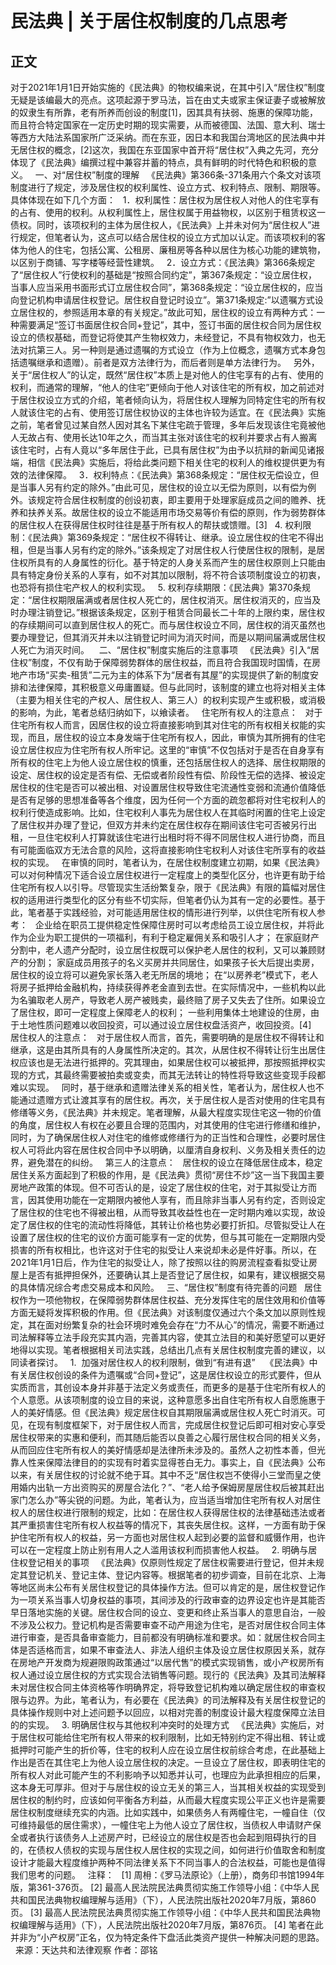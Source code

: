 # 民法典 | 关于居住权制度的几点思考
## 正文
对于2021年1月1日开始实施的《民法典》的物权编来说，在其中引入“居住权”制度无疑是该编最大的亮点。这项起源于罗马法，旨在由丈夫或家主保证妻子或被解放的奴隶生有所靠，老有所养而创设的制度[1]，因其具有扶弱、施惠的保障功能，而且符合特定国家在一定历史时期的现实需要，从而被德国、法国、意大利、瑞士等西方大陆法系国家所广泛采纳。而在东亚，因日本和我国台湾地区的民法典中并无居住权的概念，[2]这次，我国在东亚国家中首开将“居住权”入典之先河，充分体现了《民法典》编撰过程中兼容并蓄的特点，具有鲜明的时代特色和积极的意义。
 
一、对“居住权”制度的理解
 
《民法典》第366条-371条用六个条文对该项制度进行了规定，涉及居住权的权利属性、设立方式、权利特点、限制、期限等。具体体现在如下几个方面：
 
1．权利属性：居住权为居住权人对他人的住宅享有的占有、使用的权利。从权利属性上，居住权属于用益物权，以区别于租赁权这一债权。同时，该项权利的主体为居住权人，《民法典》上并未对何为“居住权人”进行规定，但笔者认为，这点可以结合居住权的设立方式加以认定。而该项权利的客体为他人的住宅，包括公寓、公租房、廉租房等各种以居住为核心功能的建筑物，以区别于商铺、写字楼等经营性建筑。
 
2．设立方式：《民法典》第366条规定了“居住权人”行使权利的基础是“按照合同约定”，第367条规定：“设立居住权，当事人应当采用书面形式订立居住权合同”，第368条规定：“设立居住权的，应当向登记机构申请居住权登记。居住权自登记时设立”。第371条规定:”以遗嘱方式设立居住权的，参照适用本章的有关规定。”故此可知，居住权的设立有两种方式：一种需要满足“签订书面居住权合同+登记”，其中，签订书面的居住权合同为居住权设立的债权基础，而登记将使其产生物权效力，未经登记，不具有物权效力，也无法对抗第三人。另一种则是通过遗嘱的方式设立（作为上位概念，遗嘱方式本身包括遗嘱继承和遗赠）。前者是双方法律行为，而后者则是单方法律行为。
 
另外，关于“居住权人”的认定，既然“居住权”本质上是对他人的住宅享有的占有、使用的权利，而通常的理解，“他人的住宅”更倾向于他人对该住宅的所有权，加之前述对于居住权设立方式的介绍，笔者倾向认为，将居住权人理解为同特定住宅的所有权人就该住宅的占有、使用签订居住权协议的主体也许较为适宜。在《民法典》实施之前，笔者曾见过某自然人因对其名下某住宅疏于管理，多年后发现该住宅竟被他人无故占有、使用长达10年之久，而当其主张对该住宅的权利并要求占有人搬离该住宅时，占有人竟以“多年居住于此，已具有居住权”为由予以抗辩的新闻见诸报端，相信《民法典》实施后，将给此类问题下相关住宅的权利人的维权提供更为有效的法律保障。
 
3．权利特点：《民法典》第368条规定：“居住权无偿设立，但是当事人另有约定的除外。”由此可见，居住权的设立以无偿为原则，以有偿为例外。该规定符合居住权制度的创设初衷，即主要用于处理家庭成员之间的赡养、抚养和扶养关系。故居住权的设立不能适用市场交易等价有偿的原则，作为弱势群体的居住权人在获得居住权时往往是基于所有权人的帮扶或馈赠。[3]
 
4. 权利限制：《民法典》第369条规定：“居住权不得转让、继承。设立居住权的住宅不得出租，但是当事人另有约定的除外。”该条规定了对居住权人行使居住权的限制，是居住权所具有的人身属性的衍化。基于特定的人身关系而产生的居住权原则上只能由具有特定身份关系的人享有，如不对其加以限制，将不符合该项制度设立的初衷，也恐将有损住宅产权人的权利实现。
 
5. 权利存续期限：《民法典》第370条规定：“居住权期限届满或者居住权人死亡的，居住权消灭。居住权消灭的，应当及时办理注销登记。”根据该条规定，区别于租赁合同最长二十年的上限约束，居住权的存续期间可以直到居住权人的死亡。而与居住权设立不同，居住权的消灭虽然也要办理登记，但其消灭并未以注销登记时间为消灭时间，而是以期间届满或居住权人死亡为消灭时间。
 
 二、“居住权”制度实施后的注意事项
 
《民法典》引入“居住权”制度，不仅有助于保障弱势群体的居住权益，而且符合我国现时国情，在房地产市场“买卖-租赁”二元为主的体系下为“居者有其屋”的实现提供了新的制度安排和法律保障，其积极意义毋庸置疑。但与此同时，该制度的建立也将对相关主体（主要为相关住宅的产权人、居住权人、第三人）的权利实现产生或积极，或消极的影响，为此，笔者总结归纳如下，以飨读者。
 
住宅所有权人的注意点：
 
对于住宅所有权人而言，因居住权的设立将直接影响到其对住宅的所有权相关权能的实现，而且，居住权的设立本身发端于住宅所有权人，因此，审慎为其所拥有的住宅设立居住权应为住宅所有权人所牢记。这里的“审慎”不仅包括对于是否在自身享有所有权的住宅上为他人设立居住权的慎重，还包括居住权人的选择、居住权期限的设定、居住权的设定是否有偿、无偿或者阶段性有偿、阶段性无偿的选择、被设定居住权的住宅是否可以被出租、对设置居住权导致住宅流通性变弱和流通价值降低是否有足够的思想准备等各个维度，因为任何一个方面的疏忽都将对住宅权利人的权利行使造成影响。比如，住宅权利人事先为居住权人在其临时闲置的住宅上设定了居住权并办理了登记，但双方并未约定在居住权存在期间该住宅可否被另行出租，一旦住宅权利人打算就该住宅进行出租时将不得不同居住权人进行协商，而且有可能面临双方无法合意的风险，这将直接影响住宅权利人对该住宅所享有的收益权的实现。
 
在审慎的同时，笔者认为，在居住权制度建立初期，如果《民法典》可以对何种情况下适合设立居住权进行一定程度上的类型化区分，也许更有助于给住宅所有权人以引导。尽管现实生活纷繁复杂，限于《民法典》有限的篇幅对居住权的适用进行类型化的区分有些不切实际，但笔者仍认为其有一定的必要性。基于此，笔者基于实践经验，对可能适用居住权的情形进行列举，以供住宅所有权人参考：
 
企业给在职员工提供稳定性保障住房时可以考虑给员工设立居住权，并将此作为企业为职工提供的一项福利，有利于稳定雇佣关系和吸引人才；
在家庭财产分割中，老人遗产分配时，设立居住权既可以保护老人居住的权利，又可以兼顾财产的分割；
家庭成员用孩子的名义买房并共同居住，如果孩子长大后提出卖房，居住权的设立将可以避免家长落入老无所居的境地；
在“以房养老”模式下，老人将房子抵押给金融机构，持续获得养老金直到去世。在实际情况中，一些机构以此为名骗取老人房产，导致老人房产被贱卖，最终赔了房子又失去了住所。如果设立了居住权，即可一定程度上保障老人的权利；
一些利用集体土地建设的住房，由于土地性质问题难以收回投资，可以通过设立居住权盘活资产，收回投资。[4]
 
居住权人的注意点：
 
对于居住权人而言，首先，需要明确的是居住权不得转让和继承，这是由其所具有的人身属性所决定的。其次，从居住权不得转让衍生出居住权应该也是无法进行抵押的。究其理由，如果居住权可以被抵押，那按照抵押权实现的方式，其最终需要被拍卖或变卖，而其无法转让的特性将导致这些变现手段都难以实现。
 
同时，基于继承和遗赠法律关系的相关性，笔者认为，居住权人也不能通过遗赠方式让渡其享有的居住权。再次，关于居住权人是否对使用的住宅具有修缮等义务，《民法典》并未规定。笔者理解，从最大程度实现住宅这一物的价值的角度，居住权人有权在必要且合理的范围内，对其使用的住宅进行修缮和维护，同时，为了确保居住权人对住宅的维修或修缮行为的正当性和合理性，必要时居住权人可将此内容在居住权合同中予以明确，以厘清自身权利、义务及相关责任的边界，避免潜在的纠纷。
 
第三人的注意点：
 
居住权的设立在降低居住成本，稳定居住关系方面起到了积极的作用，是《民法典》贯彻“房住不炒”这一当下我国主要房地产政策的体现。但不可否认的是，设定了居住权的住宅，对于其拟受让方而言，因其使用功能在一定期限内被他人享有，而且除非当事人另有约定，否则设定了居住权的住宅也不得被出租，从而导致其收益性也在一定时期内难以实现，故设定了居住权的住宅的流动性将降低，其转让价格也势必要打折扣。尽管拟受让人在设置了居住权的住宅的议价方面可能享有一定的优势，但与其可能在一定期限内受损害的所有权相比，也许这对于住宅的拟受让人来说却未必是件好事。所以，在2021年1月1日后，作为住宅的拟受让人，除了按照以往的购房流程查看拟受让房屋上是否有抵押担保外，还要确认其上是否登记了居住权，如果有，建议根据交易的具体情况综合考虑交易成本和风险。
 
三、“居住权”制度有待完善的问题
 
居住权作为一项他物权，在保障弱势群体居住权益、充分发挥住宅的居住效用和价值等方面无疑将发挥积极的作用。但《民法典》对该制度仅通过六个条文加以原则性规定，其在面对纷繁复杂的社会环境时难免会存在“力不从心”的情况，需要不断通过司法解释等立法手段充实其内涵，完善其内容，使其立法目的和美好愿望可以更好地得以实现。笔者根据相关司法实践，总结出几点有关居住权制度完善的建议，以同读者探讨。
 
1.  加强对居住权人的权利限制，做到“有进有退”
 
 《民法典》中有关居住权创设的条件为遗嘱或“合同+登记”，这是居住权设立的形式要件，但从实质而言，其创设本身并非基于法定义务或责任，而更多的是基于住宅所有权人的个人意愿。从该项制度的设立目的来说，这种意愿多出自住宅所有权人自愿施惠于人的美好情感。但《民法典》规定居住权自其期限届满或居住权人死亡时消灭。可见，在现有制度框架下，对于居住权人而言，完成居住权登记后即可相对安心享受居住权带来的实惠和便利，而其随后能否以良善之心履行居住权合同的相关义务，从而回应住宅所有权人的美好情感却是法律所未涉及的。虽然人之初性本善，但光靠人性来保障法律目的的实现有时着实显得苍白无力。事实上，自《民法典》公布以来，有关居住权的讨论就不绝于耳。其中不乏“居住权岂不使得小三堂而皇之使用婚内出轨一方出资购买的房屋合法化？”、“老人给予保姆房屋居住权后被其赶出家门怎么办”等尖锐的问题。为此，笔者认为，应当适当增加住宅所有权人对居住权人的居住权进行限制的规定，比如：在居住权人获得居住权的法律基础违法或者其严重损害住宅所有权人权益等的情况下，其丧失居住权。这样，一方面有助于保护住宅所有权人的权益，另一方面也对居住权人起到必要的监督和威慑作用，也许可以在一定程度上防止别有用人之人滥用该权利而损害他人权益。
 
2. 明确与居住权登记相关的事项
 
《民法典》仅原则性规定了居住权需要进行登记，但并未规定其登记机关、登记主体、登记内容等。根据笔者的初步调查，目前在北京、上海等地区尚未公布有关居住权登记的具体操作方法。但可以肯定的是，居住权登记作为一项关系当事人切身权益的事项，其间涉及的行政审查的边界设定也许是其能否早日落地实施的关键。居住权合同的设立、变更和终止系当事人的意思自治，一般不涉及公权力。登记机构是否需要审查不动产用途为住宅，是否对居住权合同主体进行审查，是否具备审查能力，目前都没有明确标准和要求。如：就居住权合同主体是否适格而言，如果不审查法人、非法人组织主体及设立居住权原因关系，就存在房地产开发商为规避限购政策通过“以居代售”的模式实现销售，或小产权房所有权人通过设立居住权的方式实现合法销售等问题。现行的《民法典》及其司法解释未对居住权合同主体资格等作明确界定，将导致登记机构难以确定居住权的审查权限与边界。为此，笔者认为，有必要在《民法典》的司法解释及有关居住权登记的具体操作规则中对上述问题予以回应，以相对完善的制度设计最大程度保障立法目的的实现。
 
3. 明确居住权与其他权利冲突时的处理方式
 
《民法典》实施后，对于居住权可能给住宅所有权人带来的权利限制，比如无特别约定不得出租、转让或抵押时可能产生的折价等，住宅的权利人应在设立居住权前综合考虑，在此基础上作出是否在其住宅上为他人设立居住权的决定。一旦设立了居住权，即表明住宅的所有权人对此可能产生的不利影响予以知悉并认可，也理应为此承担相应的后果，这本身无可厚非。但对于与居住权的设立无关的第三人，当其相关权益的实现受到居住权的制约时，应该如何平衡各方利益，从而最大程度实现公平正义也许是需要居住权制度继续充实的内涵。比如实践中，如果债务人有两幢住宅，一幢自住（仅可维持最低的居住需求），一幢住宅上为他人设立了居住权，当债权人申请财产保全或者执行该债务人上述房产时，已经设立的居住权是否也会起到阻碍执行的目的，在债权人债权的实现与居住权人居住权的实现之间，如何进行价值取舍和制度设计才能最大程度维护两种不同法律关系下不同当事人的合法权益，可能也是值得我们思考的问题。
 
注释：
 
[1] 周枏：《罗马法原论》（上册），商务印书馆1994年版，第361-376页。
[2] 最高人民法院民法典贯彻实施工作领导小组：《中华人民共和国民法典物权编理解与适用》（下），人民法院出版社2020年7月版，第860页。
[3] 最高人民法院民法典贯彻实施工作领导小组：《中华人民共和国民法典物权编理解与适用》（下），人民法院出版社2020年7月版，第876页。
[4] 笔者在此并非为“小产权房”正名，仅为特定条件下盘活此类资产提供一种解决问题的思路。
 
来源：天达共和法律观察
作者：邵铭
 
